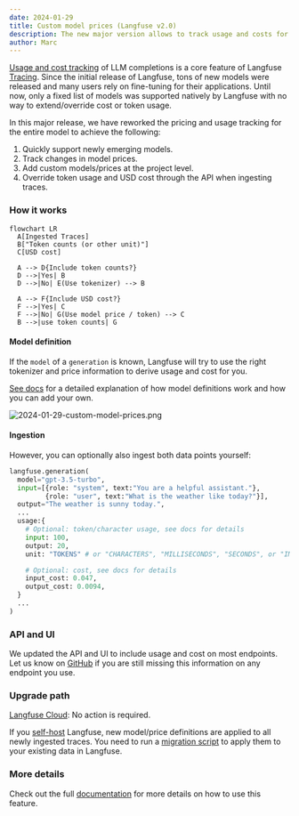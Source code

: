 ```yaml
---
date: 2024-01-29
title: Custom model prices (Langfuse v2.0)
description: The new major version allows to track usage and costs for many more models and for the first time also allows to add custom models and prices.
author: Marc
---
```



<ChangelogHeader />

[Usage and cost tracking](/docs/model-usage-and-cost) of LLM completions is a core feature of Langfuse [Tracing](/docs/tracing). Since the initial release of Langfuse, tons of new models were released and many users rely on fine-tuning for their applications. Until now, only a fixed list of models was supported natively by Langfuse with no way to extend/override cost or token usage.

In this major release, we have reworked the pricing and usage tracking for the entire model to achieve the following:

1. Quickly support newly emerging models.
2. Track changes in model prices.
3. Add custom models/prices at the project level.
4. Override token usage and USD cost through the API when ingesting traces.

### How it works

```mermaid
flowchart LR
  A[Ingested Traces]
  B["Token counts (or other unit)"]
  C[USD cost]

  A --> D{Include token counts?}
  D -->|Yes| B
  D -->|No| E(Use tokenizer) --> B

  A --> F{Include USD cost?}
  F -->|Yes| C
  F -->|No| G(Use model price / token) --> C
  B -->|use token counts| G
```

#### Model definition

If the `model` of a `generation` is known, Langfuse will try to use the right tokenizer and price information to derive usage and cost for you.

[See docs](/docs/model-usage-and-cost) for a detailed explanation of how model definitions work and how you can add your own.

![2024-01-29-custom-model-prices.png](/images/changelog/2024-01-29-custom-model-prices.png)

#### Ingestion

However, you can optionally also ingest both data points yourself:

```python
langfuse.generation(
  model="gpt-3.5-turbo",
  input=[{role: "system", text:"You are a helpful assistant."},
         {role: "user", text:"What is the weather like today?"}],
  output="The weather is sunny today.",
  ...
  usage:{
    # Optional: token/character usage, see docs for details
    input: 100,
    output: 20,
    unit: "TOKENS" # or "CHARACTERS", "MILLISECONDS", "SECONDS", or "IMAGES"

    # Optional: cost, see docs for details
    input_cost: 0.047,
    output_cost: 0.0094,
  }
  ...
)
```

### API and UI

We updated the API and UI to include usage and cost on most endpoints. Let us know on [GitHub](/issue) if you are still missing this information on any endpoint you use.

### Upgrade path

[Langfuse Cloud](/docs/deployment/cloud): No action is required.

If you [self-host](/docs/deployment/self-host) Langfuse, new model/price definitions are applied to all newly ingested traces. You need to run a [migration script](/docs/deployment/self-host#migrate-models) to apply them to your existing data in Langfuse.

### More details

Check out the full [documentation](/docs/model-usage-and-cost) for more details on how to use this feature.

